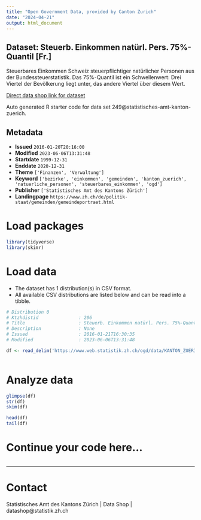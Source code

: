 ```yaml
---
title: "Open Government Data, provided by Canton Zurich"
date: "2024-04-21"
output: html_document
---
```


## Dataset: Steuerb. Einkommen natürl. Pers. 75%-Quantil [Fr.]

Steuerbares Einkommen Schweiz steuerpflichtiger natürlicher Personen aus der Bundessteuerstatistik. Das 75%-Quantil ist ein Schwellenwert: Drei Viertel der Bevölkerung liegt unter, das andere Viertel über diesem Wert.

[Direct data shop link for dataset](https://www.zh.ch/de/politik-staat/statistik-daten/datenkatalog.html#/datasets/249@statistisches-amt-kanton-zuerich)

Auto generated R starter code for data set 249@statistisches-amt-kanton-zuerich.

## Metadata

- **Issued** `2016-01-20T20:16:00`
- **Modified** `2023-06-06T13:31:48`
- **Startdate** `1999-12-31`
- **Enddate** `2020-12-31`
- **Theme** `['Finanzen', 'Verwaltung']`
- **Keyword** `['bezirke', 'einkommen', 'gemeinden', 'kanton_zuerich', 'natuerliche_personen', 'steuerbares_einkommen', 'ogd']`
- **Publisher** `['Statistisches Amt des Kantons Zürich']`
- **Landingpage** `https://www.zh.ch/de/politik-staat/gemeinden/gemeindeportraet.html`


# Load packages

```r

library(tidyverse)
library(skimr)

```

# Load data

-   The dataset has 1 distribution(s) in CSV format.
-   All available CSV distributions are listed below and can be read into a tibble.

```r

# Distribution 0
# Ktzhdistid               : 206
# Title                    : Steuerb. Einkommen natürl. Pers. 75%-Quantil [Fr.]
# Description              : None
# Issued                   : 2016-01-21T16:30:35
# Modified                 : 2023-06-06T13:31:48

df <- read_delim('https://www.web.statistik.zh.ch/ogd/data/KANTON_ZUERICH_318.csv')



```

# Analyze data

```r

glimpse(df)
str(df)
skim(df)

head(df)
tail(df)

```

# Continue your code here...

```r

```

------------------------------------------------------------------------

# Contact

Statistisches Amt des Kantons Zürich | Data Shop | datashop@statistik.zh.ch
